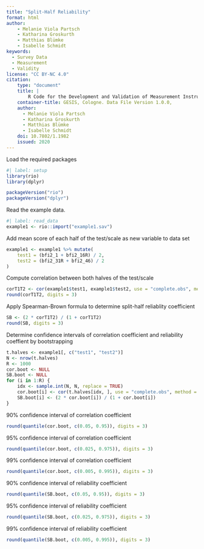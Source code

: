 ```yaml
---
title: "Split-Half Reliability"
format: html
author:
    - Melanie Viola Partsch
    - Katharina Groskurth
    - Matthias Blümke
    - Isabelle Schmidt
keywords:
  - Survey Data
  - Measurement
  - Validity
license: "CC BY-NC 4.0"
citation: 
    type: "document"
    title: |
        R Code for the Development and Validation of Measurement Instruments in the Social Sciences: Psychometric Analyses (Dimensionality, Reliability, Measurement Invariance)
    container-title: GESIS, Cologne. Data File Version 1.0.0, 
    author:
      - Melanie Viola Partsch
      - Katharina Groskurth
      - Matthias Blümke
      - Isabelle Schmidt
    doi: 10.7802/1.1982
    issued: 2020
---
```


Load the required packages
```r
#| label: setup
library(rio)
library(dplyr)

packageVersion("rio")
packageVersion("dplyr")

```

Read the example data.

```r
#| label: read_data
example1 <- rio::import("example1.sav")
```


Add mean score of each half of the test/scale as new variable to data set

```r
example1 <- example1 %>% mutate(
    test1 = (bfi2_1 + bfi2_16R) / 2,
    test2 = (bfi2_31R + bfi2_46) / 2
)

```

Compute correlation between both halves of the test/scale

```r
corT1T2 <- cor(example1$test1, example1$test2, use = "complete.obs", method = "pearson")
round(corT1T2, digits = 3)
```

Apply Spearman-Brown formula to determine split-half reliablity coefficient

```r
SB <- (2 * corT1T2) / (1 + corT1T2)
round(SB, digits = 3)
```

Determine confidence intervals of correlation coefficient and reliability coeffient by bootstrapping

```r
t.halves <- example1[, c("test1", "test2")]
N <- nrow(t.halves)
R <- 1000
cor.boot <- NULL
SB.boot <- NULL
for (i in 1:R) {
    idx <- sample.int(N, N, replace = TRUE)
    cor.boot[i] <- cor(t.halves[idx, ], use = "complete.obs", method = "pearson")[1, 2]
    SB.boot[i] <- (2 * cor.boot[i]) / (1 + cor.boot[i])
}
```

90% confidence interval of correlation coefficient

```r
round(quantile(cor.boot, c(0.05, 0.95)), digits = 3)
```
95% confidence interval of correlation coefficient

```r
round(quantile(cor.boot, c(0.025, 0.975)), digits = 3)
```
99% confidence interval of correlation coefficient

```r
round(quantile(cor.boot, c(0.005, 0.995)), digits = 3)
```
90% confidence interval of reliability coefficient

```r
round(quantile(SB.boot, c(0.05, 0.95)), digits = 3)
```
95% confidence interval of reliability coefficient

```r
round(quantile(SB.boot, c(0.025, 0.975)), digits = 3)
```
99% confidence interval of reliability coefficient

```r
round(quantile(SB.boot, c(0.005, 0.995)), digits = 3)
```